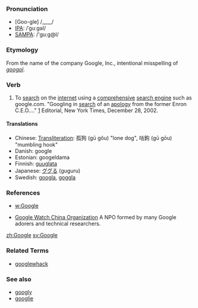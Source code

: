 ===Pronunciation===
*[Goo-gle] /____/
*[[w:IPA|IPA]]: /ˈguːgəl/
*[[w:SAMPA|SAMPA]]: /'gu:g@l/
===Etymology===
From the name of the company Google, Inc., intentional misspelling of ''[[googol]]''.
===Verb===
# To [[search]] on the [[internet]] using a [[comprehensive]] [[search engine]] such as google.com. "Googling in [[search]] of an [[apology]] from the former Enron C.E.O...." [http://www.nytimes.com/2002/12/28/opinion/28KELL.html?pagewanted=2&todaysheadlines] Editorial, New York Times, December 28, 2002.
====Translations====
*Chinese: [[Transliteration]]: 孤狗 (gū gǒu) "lone dog", 咕鉤 (gū gōu) "mumbling hook"
*Danish: google
*Estonian: googeldama
*Finnish: [[guuglata]]
*Japanese: [[ググる]] (guguru)
*Swedish: [[googla]], [[goggla]]

===References===
*[[w:Google]]

*[http://www.google-watch-china.org Google Watch China Organization] A NPO formed by many Google adorers and technical researchers.


[[zh:Google]]
[[sv:Google]]

===Related Terms===
*[[googlewhack]]


===See also===
*[[googly]]
*[[googlie]]